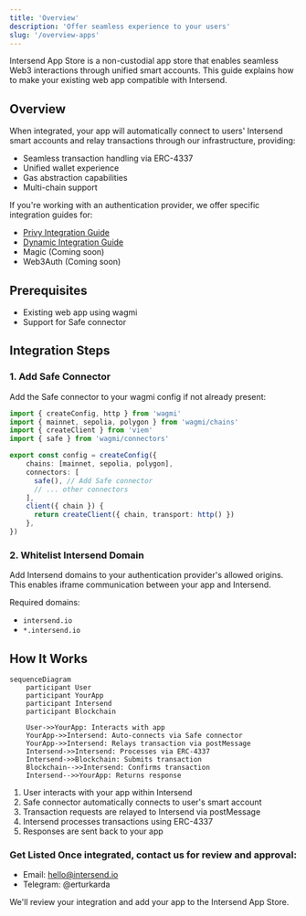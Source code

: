 ```yaml
---
title: 'Overview'
description: 'Offer seamless experience to your users'
slug: '/overview-apps'
---
```


Intersend App Store is a non-custodial app store that enables seamless Web3 interactions through unified smart accounts. This guide explains how to make your existing web app compatible with Intersend.

## Overview

When integrated, your app will automatically connect to users' Intersend smart accounts and relay transactions through our infrastructure, providing:

- Seamless transaction handling via ERC-4337
- Unified wallet experience
- Gas abstraction capabilities
- Multi-chain support

If you're working with an authentication provider, we offer specific integration guides for:

- [Privy Integration Guide](https://intersend.mintlify.app/apps/privy)
- [Dynamic Integration Guide](https://intersend.mintlify.app/apps/dynamic)
- Magic (Coming soon)
- Web3Auth (Coming soon)

## Prerequisites

- Existing web app using wagmi
- Support for Safe connector


## Integration Steps

### 1. Add Safe Connector

Add the Safe connector to your wagmi config if not already present:

```typescript
import { createConfig, http } from 'wagmi'
import { mainnet, sepolia, polygon } from 'wagmi/chains'
import { createClient } from 'viem'
import { safe } from 'wagmi/connectors'

export const config = createConfig({
    chains: [mainnet, sepolia, polygon],
    connectors: [
      safe(), // Add Safe connector
      // ... other connectors
    ],
    client({ chain }) {
      return createClient({ chain, transport: http() })
    },
})
```

### 2. Whitelist Intersend Domain

Add Intersend domains to your authentication provider's allowed origins. This enables iframe communication between your app and Intersend.

Required domains:

- `intersend.io`
- `*.intersend.io`


## How It Works

```mermaid
sequenceDiagram
    participant User
    participant YourApp
    participant Intersend
    participant Blockchain

    User->>YourApp: Interacts with app
    YourApp->>Intersend: Auto-connects via Safe connector
    YourApp->>Intersend: Relays transaction via postMessage
    Intersend->>Intersend: Processes via ERC-4337
    Intersend->>Blockchain: Submits transaction
    Blockchain-->>Intersend: Confirms transaction
    Intersend-->>YourApp: Returns response
```

1. User interacts with your app within Intersend
2. Safe connector automatically connects to user's smart account
3. Transaction requests are relayed to Intersend via postMessage
4. Intersend processes transactions using ERC-4337
5. Responses are sent back to your app

### Get Listed Once integrated, contact us for review and approval:

- Email: hello@intersend.io
- Telegram: @erturkarda

We'll review your integration and add your app to the Intersend App Store.

